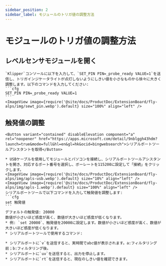 ```yaml
---
sidebar_position: 2
sidebar_label: モジュールのトリガ値の調整方法
---
```


# モジュールのトリガ値の調整方法

## レベルセンサモジュールを開く
    `Klipper`コンソールに以下を入力して、`SET_PIN PIN=_probe_ready VALUE=1`を送信し、トリガインジケータライトが点灯しないようにしきい値を小さなものから徐々に大きく調整します。以下のコマンドを入力してください:
    ```cfg
    SET_PIN PIN=_probe_ready VALUE=1
    ```
    <ImageView image={require('@site/docs/ProductDoc/ExtensionBoard/fly-alps/img/sewt_pin.webp').default} size="100%" align="left" />

## 触発値の調整
    <Button variant="contained" disableElevation component="a" rel="noopener" href="https://apps.microsoft.com/detail/9nblggh43hdm?launch=true&mode=full&hl=en&gl=hk&ocid=bingwebsearch">シリアルポートツールアシスタントを取得</Button>

    * USBケーブルを使用してモジュールとパソコンを接続し、シリアルポートツールアシスタントを開き、対応するポート番号を選択し、ボーレートを115200に設定して「接続」をクリックします。
    <ImageView image={require('@site/docs/ProductDoc/ExtensionBoard/fly-alps/img/apls-usb.webp').default} size="10%" align="left" />
    <ImageView image={require('@site/docs/ProductDoc/ExtensionBoard/fly-alps/img/apls-1.webp').default} size="100%" align="left" />
    シリアルポートツールで以下コマンドを入力して触発値を調整します:
    ```cfg
    set 触発値
    ```
    デフォルトの触発値: 20000
    数値が小さいほど感度が高く、数値が大きいほど感度が低くなります。
    * 例: `set 20000`、触発値を20000に設定します。数値が小さいほど感度が高く、数値が大きいほど感度が低くなります。
    * シリアルポートツールで使用するコマンド:

    * シリアルポートに`v`を送信すると、実時間でabc値が表示されます。a:フィルタリング前；b:フィルタリング後。
    * シリアルポートに`uv`を送信すると、出力を停止します。
    * シリアルポートに`rt`を送信すると、現在のしきい値を確認できます。
